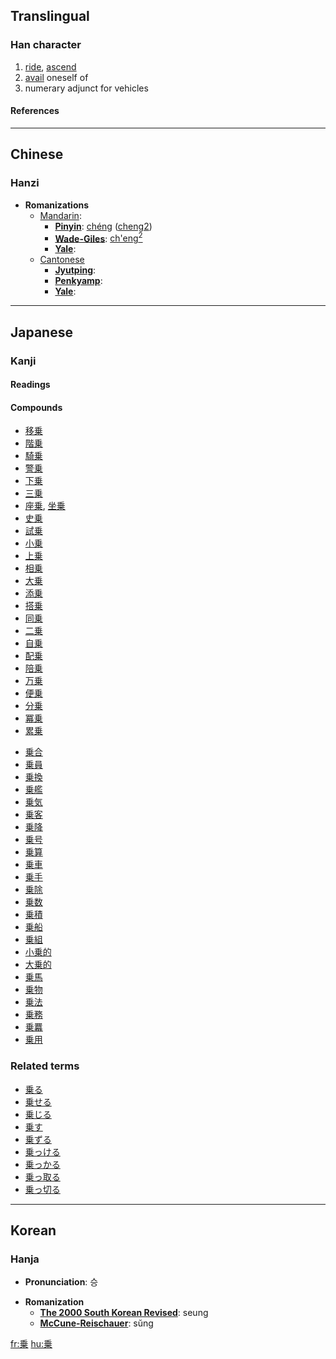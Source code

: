 {{see|乘}}<!-- may be replaced by zh-forms -->

==Translingual==
===Han character===
{{Han char|rad=丿|as=08|sn=9|four=|canj=竹木廿 (HDT)}}
# [[ride]], [[ascend]]
# [[avail]] oneself of
# numerary adjunct for vehicles
====References====
{{Han ref|kx=0083.081|dkj=00153|dj=0166.300|hdz=10039.080|uh=4E57|ud=20055}}

----
==Chinese==
===Hanzi===


* '''Romanizations'''
** [[Mandarin]]:
*** '''[[Pinyin]]''': [[chéng]] ([[cheng2]])
*** '''[[Wade-Giles]]''': [[ch'eng2|ch'eng<sup>2</sup>]]
*** '''[[Yale]]''': 
**[[Cantonese]]
***'''[[Jyutping]]''':
***'''[[Penkyamp]]''': 
***'''[[Yale]]''': 

----
== Japanese ==
===Kanji===
{{ja-kanji|grade=|rs=丿08}}
====Readings====
{{ja-readings|on=[[じょう]] ([[jō]]), [[しょう]] ([[shō]])|kun=[[のる]] ([[乗る]], [[noru]]), [[のせる]] ([[乗せる]], [[noseru]])}}

====Compounds====
{{top2}}
*[[移乗]]
*[[階乗]]
*[[騎乗]]
*[[警乗]]
*[[下乗]]
*[[三乗]]
*[[座乗]], [[坐乗]]
*[[史乗]]
*[[試乗]]
*[[小乗]]
*[[上乗]]
*[[相乗]]
*[[大乗]]
*[[添乗]]
*[[搭乗]]
*[[同乗]]
*[[二乗]]
*[[自乗]]
*[[配乗]]
*[[陪乗]]
*[[万乗]]
*[[便乗]]
*[[分乗]]
*[[冪乗]]
*[[累乗]]
{{mid2}}
*[[乗合]]
*[[乗員]]
*[[乗換]]
*[[乗艦]]
*[[乗気]]
*[[乗客]]
*[[乗降]]
*[[乗号]]
*[[乗算]]
*[[乗車]]
*[[乗手]]
*[[乗除]]
*[[乗数]]
*[[乗積]]
*[[乗船]]
*[[乗組]]
*[[小乗的]]
*[[大乗的]]
*[[乗馬]]
*[[乗物]]
*[[乗法]]
*[[乗務]]
*[[乗羃]]
*[[乗用]]
{{bottom}}

===Related terms===
*[[乗る]]
*[[乗せる]]
*[[乗じる]]
*[[乗す]]
*[[乗ずる]]
*[[乗っける]]
*[[乗っかる]]
*[[乗っ取る]]
*[[乗っ切る]]


----
==Korean==
===Hanja===

* '''Pronunciation''': 승

* '''Romanization'''
** '''[[The 2000 South Korean Revised Romanization|The 2000 South Korean Revised]]''': seung
** '''[[McCune-Reischauer]]''': sŭng


[[fr:乗]]
[[hu:乗]]